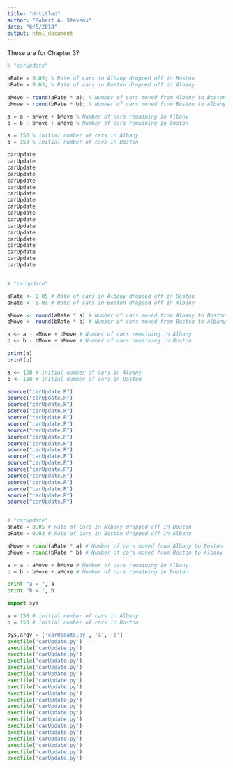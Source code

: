```yaml
---
title: "Untitled"
author: "Robert A. Stevens"
date: "6/5/2018"
output: html_document
---
```


These are for Chapter 3?

```octave
% "carUpdate"

aRate = 0.05; % Rate of cars in Albany dropped off in Boston
bRate = 0.03; % Rate of cars in Boston dropped off in Albany

aMove = round(aRate * a); % Number of cars moved from Albany to Boston
bMove = round(bRate * b); % Number of cars moved from Boston to Albany

a = a - aMove + bMove % Number of cars remaining in Albany
b = b - bMove + aMove % Number of cars remaining in Boston

a = 150 % initial number of cars in Albany
b = 150 % initial number of cars in Boston

carUpdate
carUpdate
carUpdate
carUpdate
carUpdate
carUpdate
carUpdate
carUpdate
carUpdate
carUpdate
carUpdate
carUpdate
carUpdate
carUpdate
carUpdate
carUpdate
carUpdate
carUpdate
```

```octave

```

```r
# "carUpdate"

aRate <- 0.05 # Rate of cars in Albany dropped off in Boston
bRate <- 0.03 # Rate of cars in Boston dropped off in Albany

aMove <- round(aRate * a) # Number of cars moved from Albany to Boston
bMove <- round(bRate * b) # Number of cars moved from Boston to Albany

a <- a - aMove + bMove # Number of cars remaining in Albany
b <- b - bMove + aMove # Number of cars remaining in Boston

print(a)
print(b)

a <- 150 # initial number of cars in Albany
b <- 150 # initial number of cars in Boston

source("carUpdate.R")
source("carUpdate.R")
source("carUpdate.R")
source("carUpdate.R")
source("carUpdate.R")
source("carUpdate.R")
source("carUpdate.R")
source("carUpdate.R")
source("carUpdate.R")
source("carUpdate.R")
source("carUpdate.R")
source("carUpdate.R")
source("carUpdate.R")
source("carUpdate.R")
source("carUpdate.R")
source("carUpdate.R")
source("carUpdate.R")
source("carUpdate.R")

```

```r

```


```python
# "carUpdate"
aRate = 0.05 # Rate of cars in Albany dropped off in Boston
bRate = 0.03 # Rate of cars in Boston dropped off in Albany

aMove = round(aRate * a) # Number of cars moved from Albany to Boston
bMove = round(bRate * b) # Number of cars moved from Boston to Albany

a = a - aMove + bMove # Number of cars remaining in Albany
b = b - bMove + aMove # Number of cars remaining in Boston

print "a = ", a
print "b = ", b

import sys

a = 150 # initial number of cars in Albany
b = 150 # initial number of cars in Boston

sys.argv = ['carUpdate.py', 'a', 'b']
execfile('carUpdate.py')
execfile('carUpdate.py')
execfile('carUpdate.py')
execfile('carUpdate.py')
execfile('carUpdate.py')
execfile('carUpdate.py')
execfile('carUpdate.py')
execfile('carUpdate.py')
execfile('carUpdate.py')
execfile('carUpdate.py')
execfile('carUpdate.py')
execfile('carUpdate.py')
execfile('carUpdate.py')
execfile('carUpdate.py')
execfile('carUpdate.py')
execfile('carUpdate.py')
execfile('carUpdate.py')
execfile('carUpdate.py')
execfile('carUpdate.py')
```

```python

```
